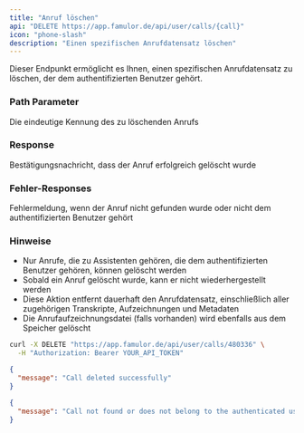 ```yaml
---
title: "Anruf löschen"
api: "DELETE https://app.famulor.de/api/user/calls/{call}"
icon: "phone-slash"
description: "Einen spezifischen Anrufdatensatz löschen"
---
```


Dieser Endpunkt ermöglicht es Ihnen, einen spezifischen Anrufdatensatz zu löschen, der dem authentifizierten Benutzer gehört.

### Path Parameter

<ParamField path="call" type="integer" required>
  Die eindeutige Kennung des zu löschenden Anrufs
</ParamField>

### Response

<ResponseField name="message" type="string">
  Bestätigungsnachricht, dass der Anruf erfolgreich gelöscht wurde
</ResponseField>

### Fehler-Responses

<ResponseField name="message" type="string">
  Fehlermeldung, wenn der Anruf nicht gefunden wurde oder nicht dem authentifizierten Benutzer gehört
</ResponseField>

### Hinweise

- Nur Anrufe, die zu Assistenten gehören, die dem authentifizierten Benutzer gehören, können gelöscht werden
- Sobald ein Anruf gelöscht wurde, kann er nicht wiederhergestellt werden
- Diese Aktion entfernt dauerhaft den Anrufdatensatz, einschließlich aller zugehörigen Transkripte, Aufzeichnungen und Metadaten
- Die Anrufaufzeichnungsdatei (falls vorhanden) wird ebenfalls aus dem Speicher gelöscht

<RequestExample>

```bash Anruf löschen
curl -X DELETE "https://app.famulor.de/api/user/calls/480336" \
  -H "Authorization: Bearer YOUR_API_TOKEN"
```

</RequestExample>

<ResponseExample>

```json 200 Success
{
  "message": "Call deleted successfully"
}
```

```json 404 Not Found
{
  "message": "Call not found or does not belong to the authenticated user"
}
```

</ResponseExample>
